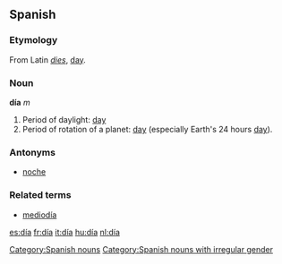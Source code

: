 ==Spanish==
===Etymology===
From Latin ''[[dies]]'', [[day]].

===Noun===
'''día''' ''m''

#Period of daylight: [[day]]
#Period of rotation of a planet: [[day]] (especially Earth's 24 hours [[day]]).

===Antonyms===
*[[noche]]

===Related terms===
*[[mediodía]]

[[Category:Spanish nouns]]
[[Category:Spanish nouns with irregular gender]]
[[es:día]]
[[fr:día]]
[[it:día]]
[[hu:día]]
[[nl:día]]
